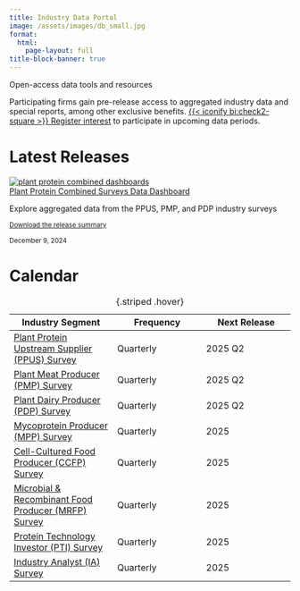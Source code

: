 ```yaml
---
title: Industry Data Portal
image: /assets/images/db_small.jpg
format: 
  html:
    page-layout: full
title-block-banner: true
---
```


::: fs-1
Open-access data tools and resources
:::

::: fs-4
Participating firms gain pre-release access to aggregated industry data and special reports, among other exclusive benefits. [{{< iconify bi:check2-square >}} Register interest](https://qualtricsxmgtnmmghg4.qualtrics.com/jfe/form/SV_a2UplqKqiQXYWEe) to participate in upcoming data periods.
:::

# Latest Releases

```{=html}
<div class="card mb-3" style="max-width: 540px;">
  <div class="row g-0">
    <a class="col-md-4" href="pp_combined/">
      <img src="/assets/images/db_small.jpg" class="img-fluid rounded-start" alt="plant protein combined dashboards">
    </a>
    <div class="col-md-8">
      <div class="card-body">
        <a href="pp_combined/" class="card-title card-link fs-3 text-decoration-none">Plant Protein Combined Surveys Data Dashboard</a>
        <p class="card-text">Explore aggregated data from the PPUS, PMP, and PDP industry surveys</p>
        <a target="_blank" href="pp_combined/downloads/2024Q4_Plant_Protein_Combined_Summary.pdf" class="card-text card-link text-decoration-none"><small class="text-body-secondary"><i class="bi bi-filetype-pdf"></i> Download the release summary</small></a>
        <p class="card-text"><small class="text-body-secondary">December 9, 2024</small></p>
      </div>
    </div>
  </div>
</div>

```

# Calendar

| Industry Segment                                                | Frequency | Next Release |
|--------                                                         | -------   | -------      |
| [Plant Protein Upstream Supplier (PPUS) Survey](/surveys/ppus.qmd)       | Quarterly | 2025 Q2      |
| [Plant Meat Producer (PMP) Survey](/surveys/pmp.qmd)                     | Quarterly | 2025 Q2      |
| [Plant Dairy Producer (PDP) Survey](/surveys/pdp.qmd)                    | Quarterly | 2025 Q2      |
| [Mycoprotein Producer (MPP) Survey](/surveys/mpp.qmd)                    | Quarterly | 2025      |
| [Cell-Cultured Food Producer (CCFP) Survey](/surveys/ccfp.qmd)           | Quarterly | 2025      |
| [Microbial & Recombinant Food Producer (MRFP) Survey](/surveys/mrfp.qmd) | Quarterly | 2025      |
| [Protein Technology Investor (PTI) Survey](/surveys/pti.qmd)             | Quarterly | 2025      |
| [Industry Analyst (IA) Survey](/surveys/ia.qmd)                          | Quarterly | 2025      |

: {.striped .hover}



  